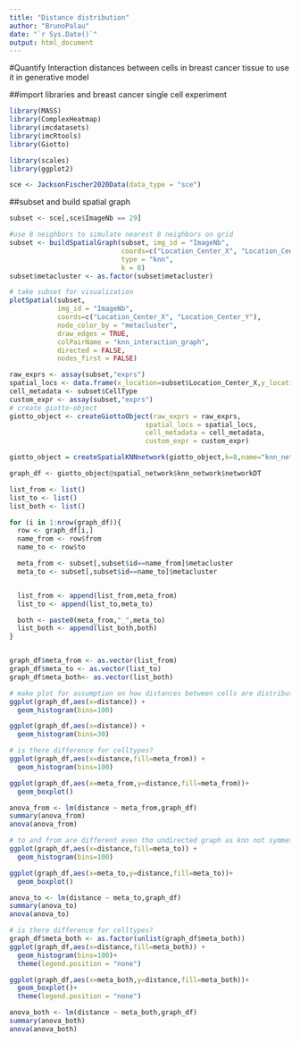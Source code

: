 ```yaml
---
title: "Distance distribution"
author: "BrunoPalau"
date: "`r Sys.Date()`"
output: html_document
---
```


#Quantify Interaction distances between cells in breast cancer tissue to use it in generative model

##import libraries and breast cancer single cell experiment
```r
library(MASS)
library(ComplexHeatmap)
library(imcdatasets)
library(imcRtools)
library(Giotto)

library(scales)
library(ggplot2)

sce <- JacksonFischer2020Data(data_type = "sce")
```

##subset and build spatial graph
```r

subset <- sce[,sce$ImageNb == 29]

#use 8 neighbors to simulate nearest 8 neighbors on grid
subset <- buildSpatialGraph(subset, img_id = "ImageNb",
                            coords=c("Location_Center_X", "Location_Center_Y"),     
                            type = "knn",
                            k = 8)
subset$metacluster <- as.factor(subset$metacluster)

# take subset for visualization
plotSpatial(subset,
            img_id = "ImageNb",
            coords=c("Location_Center_X", "Location_Center_Y"),
            node_color_by = "metacluster",
            draw_edges = TRUE,
            colPairName = "knn_interaction_graph",
            directed = FALSE,
            nodes_first = FALSE)
```

```r
raw_exprs <- assay(subset,"exprs")
spatial_locs <- data.frame(x_location=subset$Location_Center_X,y_location=subset$Location_Center_Y)
cell_metadata <- subset$CellType
custom_expr <- assay(subset,"exprs")
# create giotto-object
giotto_object <- createGiottoObject(raw_exprs = raw_exprs,
                                  spatial_locs = spatial_locs,
                                  cell_metadata = cell_metadata,
                                  custom_expr = custom_expr)
```


```r
giotto_object = createSpatialKNNnetwork(giotto_object,k=8,name="knn_network")

graph_df <- giotto_object@spatial_network$knn_network$networkDT
```

```r
list_from <- list()
list_to <- list()
list_both <- list()

for (i in 1:nrow(graph_df)){
  row <- graph_df[i,]
  name_from <- row$from
  name_to <- row$to

  meta_from <- subset[,subset$id==name_from]$metacluster
  meta_to <- subset[,subset$id==name_to]$metacluster


  list_from <- append(list_from,meta_from)
  list_to <- append(list_to,meta_to)

  both <- paste0(meta_from,"_",meta_to)
  list_both <- append(list_both,both)
}


graph_df$meta_from <- as.vector(list_from)
graph_df$meta_to <- as.vector(list_to)
graph_df$meta_both<- as.vector(list_both)

```

```r
# make plot for assumption on how distances between cells are distributed -> normally distributed, binomial distributed
ggplot(graph_df,aes(x=distance)) + 
  geom_histogram(bins=100)

ggplot(graph_df,aes(x=distance)) + 
  geom_histogram(bins=30)
```

```r
# is there difference for celltypes?
ggplot(graph_df,aes(x=distance,fill=meta_from)) + 
  geom_histogram(bins=100)

ggplot(graph_df,aes(x=meta_from,y=distance,fill=meta_from))+
  geom_boxplot()

anova_from <- lm(distance ~ meta_from,graph_df)
summary(anova_from)
anova(anova_from)
```

```r
# to and from are different even tho undirected graph as knn not symmetrical
ggplot(graph_df,aes(x=distance,fill=meta_to)) + 
  geom_histogram(bins=100)

ggplot(graph_df,aes(x=meta_to,y=distance,fill=meta_to))+
  geom_boxplot()

anova_to <- lm(distance ~ meta_to,graph_df)
summary(anova_to)
anova(anova_to)
```

```r
# is there difference for celltypes?
graph_df$meta_both <- as.factor(unlist(graph_df$meta_both))
ggplot(graph_df,aes(x=distance,fill=meta_both)) + 
  geom_histogram(bins=100)+
  theme(legend.position = "none")

ggplot(graph_df,aes(x=meta_both,y=distance,fill=meta_both))+
  geom_boxplot()+
  theme(legend.position = "none")

anova_both <- lm(distance ~ meta_both,graph_df)
summary(anova_both)
anova(anova_both)
```

